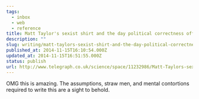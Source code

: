 ```yaml
---
tags:
  - inbox
  - web
  - reference
title: Matt Taylor's sexist shirt and the day political correctness officially went mad
description: ""
slug: writing/matt-taylors-sexist-shirt-and-the-day-political-correctness-officially-went-mad
published_at: 2014-11-15T16:10:54.000Z
updated_at: 2014-11-15T16:51:55.000Z
status: publish
url: http://www.telegraph.co.uk/science/space/11232986/Matt-Taylors-sexist-shirt-and-the-day-political-correctness-officially-went-mad.html
---
```

OMG this is amazing. The assumptions, straw men, and mental contortions required to write this are a sight to behold.
